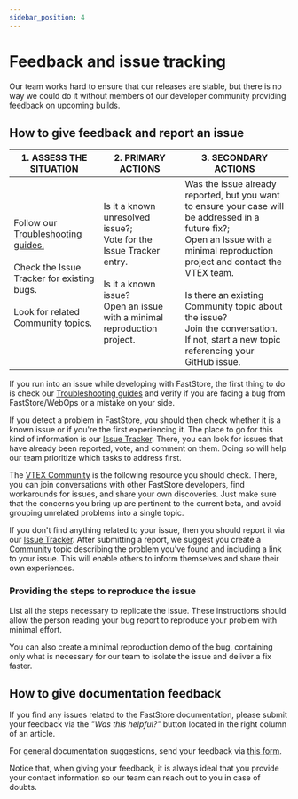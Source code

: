 ```yaml
---
sidebar_position: 4
---
```


# Feedback and issue tracking

Our team works hard to ensure that our releases are stable, but there is no way we could do it without members of our developer community providing feedback on upcoming builds.

## How to give feedback and report an issue

<table className="text-sm shadow-lg text-left rounded-lg">
<thead>
    <tr className="font-VTEXMedium uppercase bg-rebelPink">
        <th className="w-1/3 text-white">1. ASSESS THE SITUATION</th>
        <th className="w-1/3 text-white">2. PRIMARY ACTIONS</th>
        <th className="w-1/3 text-white">3. SECONDARY ACTIONS</th>
    </tr>
</thead>
<tbody>
    <tr>
        <td>
            Follow our <a href="/how-to-guides/troubleshooting">Troubleshooting guides.</a>
            <br/><br/>Check the <span className="text-rebelPink">Issue Tracker</span> for existing bugs.
            <br/><br/>Look for related <span className="text-rebelPink">Community topics.</span>
        </td>
        <td>
            <span className="font-bold">Is it a known unresolved issue?</span>;
            <br/>Vote for the Issue Tracker entry.
            <br/><br/><span className="font-bold">Is it a known issue?</span>
            <br/><span className="text-rebelPink">Open an issue</span> with a minimal reproduction project.
        </td>
        <td>
            <span className="font-bold">Was the issue already reported, but you want to ensure your case will be addressed in a future fix?</span>;
            <br/>Open an Issue with a minimal reproduction project and contact the VTEX team.
            <br/><br/><span className="font-bold">Is there an existing Community topic about the issue?</span>
            <br/>Join the conversation. If not, start a new topic referencing your GitHub issue.
        </td>
    </tr>
</tbody>
</table>

If you run into an issue while developing with FastStore, the first thing to do is check our [Troubleshooting guides](/how-to-guides/troubleshooting) and verify if you are facing a bug from FastStore/WebOps or a mistake on your side.

If you detect a problem in FastStore, you should then check whether it is a known issue or if you're the first experiencing it. The place to go for this kind of information is our [Issue Tracker](https://github.com/vtex/faststore/issues). There, you can look for issues that have already been reported, vote, and comment on them. Doing so will help our team prioritize which tasks to address first.

The [VTEX Community](https://community.vtex.com/c/faststore-beta/64) is the following resource you should check. There, you can join conversations with other FastStore developers, find workarounds for issues, and share your own discoveries. Just make sure that the concerns you bring up are pertinent to the current beta, and avoid grouping unrelated problems into a single topic.

If you don't find anything related to your issue, then you should report it via our [Issue Tracker](https://github.com/vtex/faststore/issues). After submitting a report, we suggest you create a [Community](https://community.vtex.com/c/faststore-beta/64) topic describing the problem you've found and including a link to your issue. This will enable others to inform themselves and share their own experiences. 

### Providing the steps to reproduce the issue

List all the steps necessary to replicate the issue. These instructions should allow the person reading your bug report to reproduce your problem with minimal effort. 

You can also create a minimal reproduction demo of the bug, containing only what is necessary for our team to isolate the issue and deliver a fix faster.

## How to give documentation feedback

If you find any issues related to the FastStore documentation, please submit your feedback via the *"Was this helpful?"* button located in the right column of an article. 

For general documentation suggestions, send your feedback via [this form](https://docs.google.com/forms/d/e/1FAIpQLSfOBYFA9l97ON07-l3SelcKiloTWY55AWu2Wn8LBzZZ6xSLmA/viewform). 

Notice that, when giving your feedback, it is always ideal that you provide your contact information so our team can reach out to you in case of doubts. 
